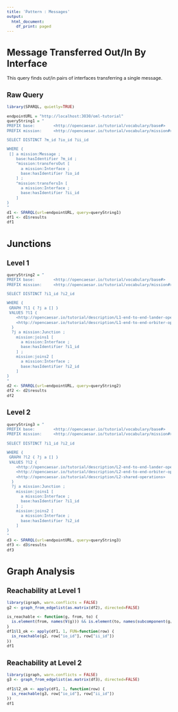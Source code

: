 ```yaml
---
title: 'Pattern : Messages'
output:
  html_document:
    df_print: paged
---
```

<style type="text/css">
  body{
  font-size: 8pt;
}
</style>
# Message Transferred Out/In By Interface

This query finds out/in pairs of interfaces transferring a single message.

## Raw Query

```r
library(SPARQL, quietly=TRUE)

endpointURL = "http://localhost:3030/oml-tutorial"
queryString1 = "
PREFIX base:        <http://opencaesar.io/tutorial/vocabulary/base#>
PREFIX mission:     <http://opencaesar.io/tutorial/vocabulary/mission#>

SELECT DISTINCT ?m_id ?io_id ?ii_id

WHERE {
 [] a mission:Message ;
    base:hasIdentifier ?m_id ;
    ^mission:transfersOut [
      a mission:Interface ;
      base:hasIdentifier ?io_id
    ] ;
    ^mission:transfersIn [
      a mission:Interface ;
      base:hasIdentifier ?ii_id
    ]
}
"
d1 <- SPARQL(url=endpointURL, query=queryString1)
df1 <- d1$results
df1
```

# Junctions

## Level 1

```r
queryString2 = "
PREFIX base:        <http://opencaesar.io/tutorial/vocabulary/base#>
PREFIX mission:     <http://opencaesar.io/tutorial/vocabulary/mission#>

SELECT DISTINCT ?i1_id ?i2_id

WHERE {
 GRAPH ?l1 { ?j a [] }
 VALUES ?l1 {
    <http://opencaesar.io/tutorial/description/L1-end-to-end-lander-operation>
    <http://opencaesar.io/tutorial/description/L1-end-to-end-orbiter-operation>
  }
  ?j a mission:Junction ;
    mission:joins1 [
      a mission:Interface ;
      base:hasIdentifier ?i1_id
    ] ;
    mission:joins2 [
      a mission:Interface ;
      base:hasIdentifier ?i2_id
    ]
}
"
d2 <- SPARQL(url=endpointURL, query=queryString2)
df2 <- d2$results
df2
```

## Level 2

```r
queryString3 = "
PREFIX base:        <http://opencaesar.io/tutorial/vocabulary/base#>
PREFIX mission:     <http://opencaesar.io/tutorial/vocabulary/mission#>

SELECT DISTINCT ?i1_id ?i2_id

WHERE {
 GRAPH ?l2 { ?j a [] }
 VALUES ?l2 {
    <http://opencaesar.io/tutorial/description/L2-end-to-end-lander-operations>
    <http://opencaesar.io/tutorial/description/L2-end-to-end-orbiter-operations>
    <http://opencaesar.io/tutorial/description/L2-shared-operations> 
  }
  ?j a mission:Junction ;
    mission:joins1 [
      a mission:Interface ;
      base:hasIdentifier ?i1_id
    ] ;
    mission:joins2 [
      a mission:Interface ;
      base:hasIdentifier ?i2_id
    ]
}
"
d3 <- SPARQL(url=endpointURL, query=queryString3)
df3 <- d3$results
df3
```

# Graph Analysis

## Reachability at Level 1

```r
library(igraph, warn.conflicts = FALSE)
g2 <- graph_from_edgelist(as.matrix(df2), directed=FALSE)

is_reachable <- function(g, from, to) {
  is.element(from, names(V(g))) && is.element(to, names(subcomponent(g, V(g)[from])))
}
df1$l1_ok <- apply(df1, 1, FUN=function(row) {
  is_reachable(g2, row["io_id"], row["ii_id"])
})
df1
```

## Reachability at Level 2

```r
library(igraph, warn.conflicts = FALSE)
g3 <- graph_from_edgelist(as.matrix(df3), directed=FALSE)

df1$l2_ok <- apply(df1, 1, function(row) {
  is_reachable(g3, row["io_id"], row["ii_id"])
})
df1
```
